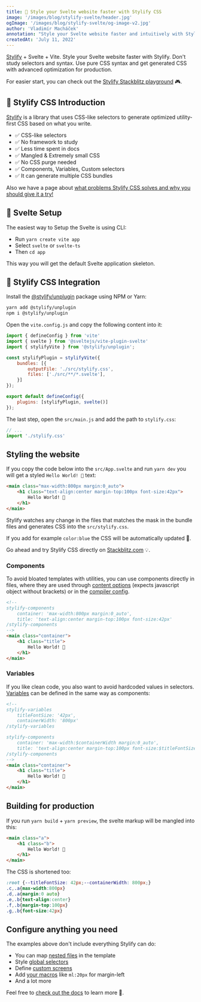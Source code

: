 ```yaml
---
title: 🚀 Style your Svelte website faster with Stylify CSS
image: '/images/blog/stylify-svelte/header.jpg'
ogImage: '/images/blog/stylify-svelte/og-image-v2.jpg'
author: 'Vladimír Macháček'
annotation: "Style your Svelte website faster and intuitively with Stylify."
createdAt: 'July 11, 2022'
---
```

[Stylify](/) + Svelte + Vite. Style your Svelte website faster with Stylify. Don't study selectors and syntax. Use pure CSS syntax and get generated CSS with advanced optimization for production.

For easier start, you can check out the [Stylify Stackblitz playground](https://stackblitz.com/edit/stylify-svelte-vite?file=README.md,src%2FApp.svelte) 🎮.

## 💎 Stylify CSS Introduction
[Stylify](/) is a library that uses CSS-like selectors to generate optimized utility-first CSS based on what you write.

- ✅ CSS-like selectors
- ✅ No framework to study
- ✅ Less time spent in docs
- ✅ Mangled & Extremely small CSS
- ✅ No CSS purge needed
- ✅ Components, Variables, Custom selectors
- ✅ It can generate multiple CSS bundles

Also we have a page about [what problems Stylify CSS solves and why you should give it a try!](/en/docs/get-started/why-stylify-css)

## 🚀 Svelte Setup
The easiest way to Setup the Svelte is using CLI:
- Run `yarn create vite app`
- Select `svelte` or `svelte-ts`
- Then `cd app`

This way you will get the default Svelte application skeleton.

## 🔌 Stylify CSS Integration
Install the [@stylify/unplugin](/en/docs/unplugin) package using NPM or Yarn:

```bash
yarn add @stylify/unplugin
npm i @stylify/unplugin
```

Open the `vite.config.js` and copy the following content into it:

```javascript
import { defineConfig } from 'vite'
import { svelte } from '@sveltejs/vite-plugin-svelte'
import { stylifyVite } from '@stylify/unplugin';

const stylifyPlugin = stylifyVite({
	bundles: [{
		outputFile: './src/stylify.css',
		files: ['./src/**/*.svelte'],
	}]
});

export default defineConfig({
	plugins: [stylifyPlugin, svelte()]
});
```

The last step, open the `src/main.js` and add the path to `stylify.css`:

```javascript
// ...
import './stylify.css'
```

## Styling the website
If you copy the code below into the `src/App.svelte` and run `yarn dev` you will get a styled `Hello World! 🎉` text:

```html
<main class="max-width:800px margin:0_auto">
	<h1 class="text-align:center margin-top:100px font-size:42px">
		Hello World! 🎉
	</h1>
</main>
```

Stylify watches any change in the files that matches the mask in the bundle files and generates CSS into the `src/stylify.css`.

If you add for example `color:blue` the CSS will be automatically updated 🎉.

Go ahead and try Stylify CSS directly on [Stackblitz.com](https://stackblitz.com/edit/stylify-svelte-vite?file=README.md,src%2FApp.svelte) 💡.

### Components
To avoid bloated templates with utilities, you can use
components directly in files, where they are used through [content options](/en/docs/get-started#defining-a-component) (expects javascript object without brackets) or in the [compiler config](/en/docs/get-started#defining-a-component).

```html
<!--
stylify-components
	container: 'max-width:800px margin:0_auto',
	title: 'text-align:center margin-top:100px font-size:42px'
/stylify-components
-->
<main class="container">
	<h1 class="title">
		Hello World! 🎉
	</h1>
</main>
```

### Variables
If you like clean code, you also want to avoid hardcoded values in selectors. [Variables](/en/docs/get-started#adding-a-variable) can be defined in the same way as components:

```html
<!--
stylify-variables
	titleFontSize: '42px',
	containerWidth: '800px'
/stylify-variables

stylify-components
	container: 'max-width:$containerWidth margin:0_auto',
	title: 'text-align:center margin-top:100px font-size:$titleFontSize'
/stylify-components
-->
<main class="container">
	<h1 class="title">
		Hello World! 🎉
	</h1>
</main>
```

## Building for production
If you run `yarn build` + `yarn preview`, the svelte markup will be mangled into this:

```html
<main class="a">
	<h1 class="b">
		Hello World! 🎉
	</h1>
</main>
```

The CSS is shortened too:
```css
:root {--titleFontSize: 42px;--containerWidth: 800px;}
.c,.a{max-width:800px}
.d,.a{margin:0 auto}
.e,.b{text-align:center}
.f,.b{margin-top:100px}
.g,.b{font-size:42px}
```

## Configure anything you need
The examples above don't include everything Stylify can do:
- You can map [nested files](/en/docs/bundler#files-content-option) in the template
- Style [global selectors](/en/docs/stylify/compiler#customselectors)
- Define [custom screens](/en/docs/stylify/compiler#screens)
- Add [your macros](/en/docs/stylify/compiler#macros) like `ml:20px` for margin-left
- And a lot more

Feel free to [check out the docs](/en/docs/get-started) to learn more 💎.
